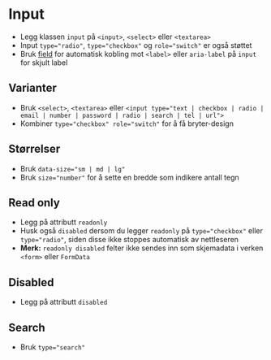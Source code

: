 
<Meta of={stories} />

# Input
- Legg klassen `input` på `<input>`, `<select>` eller `<textarea>`
- Input `type="radio"`, `type="checkbox"` og `role="switch"`  er også støttet
- Bruk [field](?path=/docs/designsystem-field--docs) for automatisk kobling mot `<label>` eller `aria-label` på `input` for skjult label
<Canvas of={stories.Default} />

## Varianter
- Bruk `<select>`, `<textarea>` eller `<input type="text | checkbox | radio | email | number | password | radio | search | tel | url">`
- Kombiner `type="checkbox" role="switch"` for å få bryter-design
<Canvas of={stories.Variants} />

## Størrelser
- Bruk `data-size="sm | md | lg"`
- Bruk `size="number"` for å sette en bredde som indikere antall tegn
<Canvas of={stories.Sizes} />


## Read only
- Legg på attributt `readonly`
- Husk også `disabled` dersom du legger `readonly` på `type="checkbox"` eller `type="radio"`, siden disse ikke stoppes automatisk av nettleseren
- **Merk:** `readonly disabled` felter ikke sendes inn som skjemadata i verken `<form>` eller `FormData`
<Canvas of={stories.ReadOnly} />

## Disabled
- Legg på attributt `disabled`
<Canvas of={stories.Disabled} />


## Search
- Bruk `type="search"`
<Canvas of={stories.Search} />